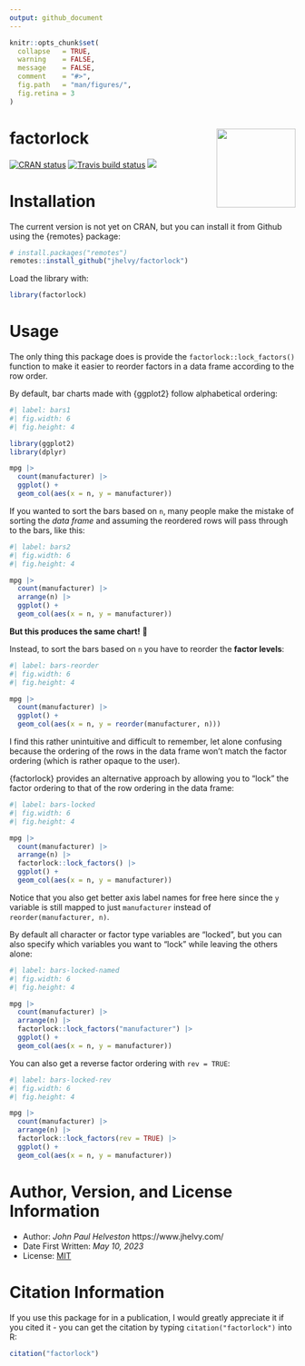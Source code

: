 ```yaml
---
output: github_document
---
```


<!-- README.md is generated from README.Rmd. Please edit that file -->

```r
knitr::opts_chunk$set(
  collapse   = TRUE,
  warning    = FALSE,
  message    = FALSE,
  comment    = "#>",
  fig.path   = "man/figures/",
  fig.retina = 3
)
```

# factorlock <a href='https://jhelvy.github.io/factorlock/'><img src='man/figures/logo.png' align="right" style="height:139px;"/></a>

<!-- badges: start -->
[![CRAN
status](https://www.r-pkg.org/badges/version/factorlock)](https://CRAN.R-project.org/package=factorlock)
[![Travis build status](https://app.travis-ci.com/jhelvy/factorlock.svg?branch=master)](https://app.travis-ci.com/github/jhelvy/factorlock)
[![](http://cranlogs.r-pkg.org/badges/grand-total/factorlock?color=blue)](https://cran.r-project.org/package=factorlock)
<!-- badges: end -->

# Installation

The current version is not yet on CRAN, but you can install it from
Github using the {remotes} package:

```r
# install.packages("remotes")
remotes::install_github("jhelvy/factorlock")
```

Load the library with:

```r
library(factorlock)
```

# Usage

The only thing this package does is provide the `factorlock::lock_factors()` function to make it easier to reorder factors in a data frame according to the row order. 

By default, bar charts made with {ggplot2} follow alphabetical ordering:

```r
#| label: bars1
#| fig.width: 6
#| fig.height: 4

library(ggplot2)
library(dplyr)

mpg |>
  count(manufacturer) |>
  ggplot() +
  geom_col(aes(x = n, y = manufacturer))
```

If you wanted to sort the bars based on `n`, many people make the mistake of sorting the _data frame_ and assuming the reordered rows will pass through to the bars, like this:

```r
#| label: bars2
#| fig.width: 6
#| fig.height: 4

mpg |>
  count(manufacturer) |>
  arrange(n) |>
  ggplot() +
  geom_col(aes(x = n, y = manufacturer))
```

**But this produces the same chart!** 🤦

Instead, to sort the bars based on `n` you have to reorder the **factor levels**:

```r
#| label: bars-reorder
#| fig.width: 6
#| fig.height: 4

mpg |>
  count(manufacturer) |>
  ggplot() +
  geom_col(aes(x = n, y = reorder(manufacturer, n)))
```

I find this rather unintuitive and difficult to remember, let alone confusing because the ordering of the rows in the data frame won't match the factor ordering (which is rather opaque to the user).

{factorlock} provides an alternative approach by allowing you to "lock" the factor ordering to that of the row ordering in the data frame:

```r
#| label: bars-locked
#| fig.width: 6
#| fig.height: 4

mpg |>
  count(manufacturer) |>
  arrange(n) |>
  factorlock::lock_factors() |>
  ggplot() +
  geom_col(aes(x = n, y = manufacturer))
```

Notice that you also get better axis label names for free here since the `y` variable is still mapped to just `manufacturer` instead of `reorder(manufacturer, n)`.

By default all character or factor type variables are "locked", but you can also specify which variables you want to "lock" while leaving the others alone:

```r
#| label: bars-locked-named
#| fig.width: 6
#| fig.height: 4

mpg |>
  count(manufacturer) |>
  arrange(n) |>
  factorlock::lock_factors("manufacturer") |>
  ggplot() +
  geom_col(aes(x = n, y = manufacturer))
```

You can also get a reverse factor ordering with `rev = TRUE`:

```r
#| label: bars-locked-rev
#| fig.width: 6
#| fig.height: 4

mpg |>
  count(manufacturer) |>
  arrange(n) |>
  factorlock::lock_factors(rev = TRUE) |>
  ggplot() +
  geom_col(aes(x = n, y = manufacturer))
```

# Author, Version, and License Information

- Author: *John Paul Helveston* https://www.jhelvy.com/
- Date First Written: *May 10, 2023*
- License: [MIT](https://github.com/jhelvy/factorlock/blob/master/LICENSE.md)

# Citation Information

If you use this package for in a publication, I would greatly appreciate it if you cited it - you can get the citation by typing `citation("factorlock")` into R:

```r
citation("factorlock")
```
